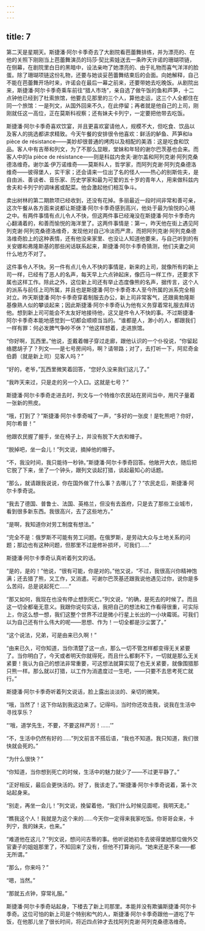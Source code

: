 ```yaml
---
---
---
```

title: 7
---




第二天是星期天。斯捷潘·阿尔卡季奇去了大剧院看芭蕾舞排练，并为漂亮的、在他的关照下刚刚当上芭蕾舞演员的玛莎·契比索娃送去一条昨天许诺的珊瑚项链，在侧幕，在剧院里白日的黑暗中，设法亲吻了她漂亮的、由于礼物而喜气洋洋的脸蛋。除了珊瑚项链这份礼物，还要与她谈妥芭蕾舞结束后的会面。向她解释，自己不能在芭蕾舞开场时来，许诺会在最后一幕之前来，还要带她去吃晚饭。从剧院出来，斯捷潘·阿尔卡季奇乘车前往“猎人市场”，亲自选了做午饭的鱼和芦笋，十二点钟他已经到了杜索旅馆，他要去见那里的三个人，算他走运，这三个人全都住在同一个旅馆：一是列文，从国外回来不久，在此停留；再者就是他自己的上司，刚刚就任这一高位，正在莫斯科视察；还有妹夫卡列宁，一定要把他带去吃饭。

斯捷潘·阿尔卡季奇喜欢饮宴，并且更喜欢宴请他人，规模不大，但吃食、饮品以及客人的挑选都讲求精致。今天午餐的安排很令他喜欢：鲜活的鲈鱼、芦笋和la pièce de résistance——美妙却很普通的烤肉以及相配的美酒：这是吃食和饮品。客人中有吉蒂和列文，为了不那么显眼，堂妹和年轻的谢尔巴茨基也会来。而客人中的la pièce de résistance——则是科兹内舍夫·谢尔盖和阿列克谢·阿列克桑德洛维奇。谢尔盖·伊万诺维奇——莫斯科人，哲学家，而阿列克谢·阿列克桑德洛维奇——彼得堡人，实干家；还会请来一位出了名的怪人——热心的别斯佐夫，是自由派、善谈者、音乐家、历史学家和最为可爱的五十岁的青年人，用来做科兹内舍夫和卡列宁的调味酱或配菜。他会激起他们相互争斗。

卖出树林的第二期款项已经收到，还没有花掉。多丽最近一段时间非常和善可亲，这次午餐从各方面来说都让斯捷潘·阿尔卡季奇感到高兴，他处于最为愉悦的心境之中。有两件事情有点儿令人不快，但这两件事已经淹没在斯捷潘·阿尔卡季奇内心翻涌着的，和善而愉悦的海洋里了。这两件事情是：第一，昨天他在街上遇见阿列克谢·阿列克桑德洛维奇，发现他对自己冷淡而严肃，而把阿列克谢·阿列克桑德洛维奇脸上的这种表情，还有他没来家里、也没让人知道他要来，与自己听到的有关安娜和弗隆斯基的那些闲话联系起来，斯捷潘·阿尔卡季奇猜测，他们夫妻之间什么地方不对了。

这件事令人不快。另一件有点儿令人不快的事情是，新来的上司，就像所有的新上司一样，已经有了恶人的名声，每天早上六点钟起床，像匹马一样工作，还要求下属也这样工作。除此之外，这位新上司还有举止态度像熊的名声，据传言，这个人的派系与前任上司所属，并且也是斯捷潘·阿尔卡季奇本人至今所属的派系完全相对立。昨天斯捷潘·阿尔卡季奇穿着制服去办公，新上司非常客气，还跟奥勃隆斯基像熟人似的攀谈起来；因此斯捷潘·阿尔卡季奇认为他有义务穿着常礼服去拜访他。想到新上司可能会不太友好地接待他，这又是件令人不快的事。不过斯捷潘·阿尔卡季奇本能地感觉到一切都会顺顺当当的。“谁都是人，渺小的人，都跟我们一样有罪：何必发脾气争吵不休？”他这样想着，走进旅馆。

“你好啊，瓦西里。”他说，歪戴着帽子穿过走廊，跟他认识的一个仆役说，“你留起络腮胡子了？列文——是七号房间吗，啊？请带路；对了，去打听一下，阿尼奇金伯爵（就是新上司）见客人吗？”

“好的，老爷，”瓦西里微笑着回答，“您好久没来我们这儿了。”

“我昨天来过，只是走的另一个入口。这就是七号？”

斯捷潘·阿尔卡季奇走进去时，列文与一个特维尔农民站在房间当中，用尺子量着一张新的熊皮。

“哦，打到了？”斯捷潘·阿尔卡季奇喊了一声，“多好的一张皮！是牝熊吧？你好，阿尔希普！”

他跟农民握了握手，坐在椅子上，并没有脱下大衣和帽子。

“脱掉吧，坐一会儿！”列文说，摘掉他的帽子。

“不，我没时间，我只能待一秒钟。”斯捷潘·阿尔卡季奇回答。他敞开大衣，随后把它脱了下来，坐了一个钟头，跟列文谈起打猎，谈起最知心的话题。

“那么，就请跟我说说，你在国外做了什么事？去哪儿了？”农民走后，斯捷潘·阿尔卡季奇说。

“我去了德国、普鲁士、法国、英格兰，但没有去首府，只是去了那些工业城市，看到很多新东西。我很高兴，去了这些地方。”

“是啊，我知道你对劳工制度有想法。”

“完全不是：俄罗斯不可能有劳工问题。在俄罗斯，是劳动大众与土地关系的问题；那边也有这种问题，但那里不过是修补损坏，可我们……”

斯捷潘·阿尔卡季奇认真听着列文的话。

“是的，是的！”他说，“很有可能，你是对的。”他又说，“不过，我很高兴你精神饱满；还去猎了熊，又工作，又消遣。可谢尔巴茨基还跟我说他遇见过你，说你是多么苦闷，总是说起死亡……”

“那又如何，我现在也没有停止想到死亡。”列文说，“的确，是死去的时候了。而且这一切全都毫无意义。我跟你说句实话，我把自己的想法和工作看得很重，可实际上，你这么想一想，我们这整个世界不过是微小行星上长出的一小块霉斑。可我们以为自己还有什么伟大的呢——思想、作为！一切全都是沙尘罢了。”

“这个说法，兄弟，可是由来已久啊！”

“由来已久，可你知道，当你清楚了这一点，那么一切不管怎样都变得无关紧要了。当你明白了，今天或者明天你就得死，而且什么都剩不下，一切就是那么无关紧要！我认为自己的想法非常重要，可这想法就算实现了也无关紧要，就像围猎那只熊一样。那么就以打猎，以工作为消遣度过一生吧，——只要不去思考死亡就行。”

斯捷潘·阿尔卡季奇听着列文说话，脸上露出淡淡的、亲切的微笑。

“哦，当然了！这下你站到我这边来了。记得吗，当时你还攻击我，说我在生活中寻找享乐？

“‘哦，道学先生，不要，不要这样严厉！……’”

“不，生活中仍然有好的……”列文前言不搭后语，“我也不知道。我只知道，我们很快就会死的。”

“为什么很快？”

“你知道，当你想到死亡的时候，生活中的魅力就少了——不过更平静了。”

“正好相反，最后会更快活的。好了，我该走了。”斯捷潘·阿尔卡季奇说着，第十次站起身来。

“别走，再坐一会儿！”列文说，挽留着他，“我们什么时候见面呢，我明天走。”

“瞧我这个人！我就是为这个来的……今天你一定得来我家吃饭。你哥哥会来，卡列宁，我的妹夫，也来。”

“难道他在这儿？”列文说，想问问吉蒂的事。他听说她初冬去彼得堡她那位做外交官妻子的姐姐那里了，不知回来了没有，但他不打算询问。“她来还是不来——都无所谓。”

“那么，你来吗？”

“嗯，当然。”

“那就五点钟，穿常礼服。”

斯捷潘·阿尔卡季奇站起身，下楼去了新上司那里。本能并没有欺骗斯捷潘·阿尔卡季奇。这位可怕的新上司是个特别和气的人，斯捷潘·阿尔卡季奇跟他一道吃了午饭，在他那儿坐了很长时间，将近四点钟才去找阿列克谢·阿列克桑德洛维奇。